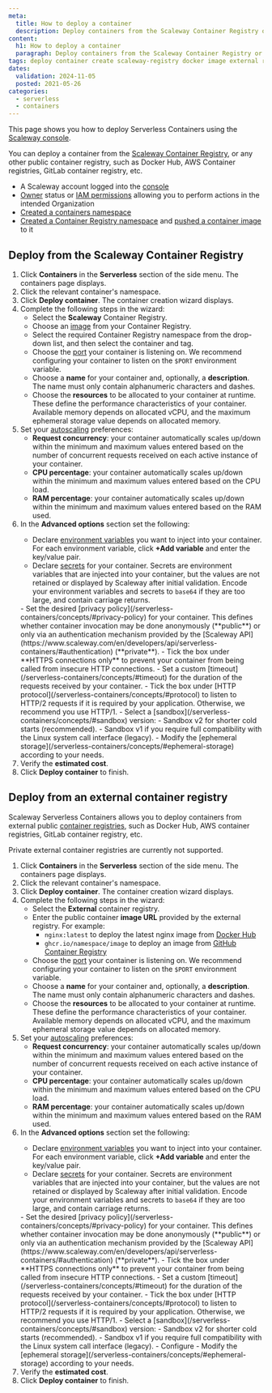 ```yaml
---
meta:
  title: How to deploy a container
  description: Deploy containers from the Scaleway Container Registry or from external public registries.
content:
  h1: How to deploy a container
  paragraph: Deploy containers from the Scaleway Container Registry or from external public registries.
tags: deploy container create scaleway-registry docker image external registry public
dates:
  validation: 2024-11-05
  posted: 2021-05-26
categories:
  - serverless
  - containers
---
```


This page shows you how to deploy Serverless Containers using the [Scaleway console](https://console.scaleway.com/).

You can deploy a container from the [Scaleway Container Registry](/container-registry/quickstart/), or any other public container registry, such as Docker Hub, AWS Container registries, GitLab container registry, etc.

<Macro id="requirements" />

- A Scaleway account logged into the [console](https://console.scaleway.com)
- [Owner](/iam/concepts/#owner) status or [IAM permissions](/iam/concepts/#permission) allowing you to perform actions in the intended Organization
- [Created a containers namespace](/serverless-containers/how-to/create-manage-delete-containers-namespace/)
- [Created a Container Registry namespace](/container-registry/how-to/create-namespace/) and [pushed a container image](/container-registry/how-to/push-images/) to it

## Deploy from the Scaleway Container Registry

1. Click **Containers** in the **Serverless** section of the side menu. The containers page displays.
2. Click the relevant container's namespace.
3. Click **Deploy container**. The container creation wizard displays.
4. Complete the following steps in the wizard:
    - Select the **Scaleway** Container Registry.
    - Choose an [image](/serverless-containers/concepts/#container-image) from your Container Registry. 
    - Select the required Container Registry namespace from the drop-down list, and then select the container and tag.
    - Choose the [port](/serverless-containers/concepts/#port) your container is listening on. We recommend configuring your container to listen on the `$PORT` environment variable.
    - Choose a **name** for your container and, optionally, a **description**. The name must only contain alphanumeric characters and dashes.
    - Choose the **resources** to be allocated to your container at runtime. These define the performance characteristics of your container.
        <Message type="note">
        Available memory depends on allocated vCPU, and the maximum ephemeral storage value depends on allocated memory.
        </Message>
5. Set your [autoscaling](/serverless-containers/concepts/#autoscaling) preferences:
    - **Request concurrency**: your container automatically scales up/down within the minimum and maximum values entered based on the number of concurrent requests received on each active instance of your container.
    - **CPU percentage**: your container automatically scales up/down within the minimum and maximum values entered based on the CPU load.
    - **RAM percentage**: your container automatically scales up/down within the minimum and maximum values entered based on the RAM used.
6. In the **Advanced options** section set the following:
    <Tabs>
    <TabsTab label="Data">
    - Declare [environment variables](/serverless-containers/concepts/#environment-variables) you want to inject into your container. For each environment variable, click **+Add variable** and enter the key/value pair.
    - Declare [secrets](/serverless-containers/concepts/#secrets) for your container. Secrets are environment variables that are injected into your container, but the values are not retained or displayed by Scaleway after initial validation.
          <Message type="note">
          Encode your environment variables and secrets to `base64` if they are too large, and contain carriage returns.
          </Message>
    </TabsTab>
    <TabsTab label="Security">
      - Set the desired [privacy policy](/serverless-containers/concepts/#privacy-policy) for your container. This defines whether container invocation may be done anonymously (**public**) or only via an authentication mechanism provided by the [Scaleway API](https://www.scaleway.com/en/developers/api/serverless-containers/#authentication) (**private**).
      - Tick the box under **HTTPS connections only** to prevent your container from being called from insecure HTTP connections.
    </TabsTab>
    <TabsTab label="Requests">
    - Set a custom [timeout](/serverless-containers/concepts/#timeout) for the duration of the requests received by your container.
    - Tick the box under [HTTP protocol](/serverless-containers/concepts/#protocol) to listen to HTTP/2 requests if it is required by your application. Otherwise, we recommend you use HTTP/1.
    </TabsTab>
    <TabsTab label="Performances">
    - Select a [sandbox](/serverless-containers/concepts/#sandbox) version:
        - Sandbox v2 for shorter cold starts (recommended).
        - Sandbox v1 if you require full compatibility with the Linux system call interface (legacy).
    </TabsTab>
    <TabsTab label="Storage">
    - Modify the [ephemeral storage](/serverless-containers/concepts/#ephemeral-storage) according to your needs.
    </TabsTab>
    </Tabs>
7. Verify the **estimated cost**.
8. Click **Deploy container** to finish.

## Deploy from an external container registry

Scaleway Serverless Containers allows you to deploy containers from external public [container registries](/container-registry/concepts/#registry), such as Docker Hub, AWS container registries, GitLab container registry, etc.

Private external container registries are currently not supported.

<Message type="important">
<Macro id="container-registry-note" />
</Message>

1. Click **Containers** in the **Serverless** section of the side menu. The containers page displays.
2. Click the relevant container's namespace.
3. Click **Deploy container**. The container creation wizard displays.
4. Complete the following steps in the wizard:
    - Select the **External** container registry.
    - Enter the public container **image URL** provided by the external registry. For example:
      - `nginx:latest` to deploy the latest nginx image from [Docker Hub](https://hub.docker.com/)
      - `ghcr.io/namespace/image` to deploy an image from [GitHub Container Registry](https://github.com/features/packages)
    - Choose the [port](/serverless-containers/concepts/#port) your container is listening on. We recommend configuring your container to listen on the `$PORT` environment variable.
    - Choose a **name** for your container and, optionally, a **description**. The name must only contain alphanumeric characters and dashes.
    - Choose the **resources** to be allocated to your container at runtime. These define the performance characteristics of your container.
        <Message type="note">
        Available memory depends on allocated vCPU, and the maximum ephemeral storage value depends on allocated memory.
        </Message>
5. Set your [autoscaling](/serverless-containers/concepts/#autoscaling) preferences:
    - **Request concurrency**: your container automatically scales up/down within the minimum and maximum values entered based on the number of concurrent requests received on each active instance of your container.
    - **CPU percentage**: your container automatically scales up/down within the minimum and maximum values entered based on the CPU load.
    - **RAM percentage**: your container automatically scales up/down within the minimum and maximum values entered based on the RAM used.
6. In the **Advanced options** section set the following:
    <Tabs>
    <TabsTab label="Data">
    - Declare [environment variables](/serverless-containers/concepts/#environment-variables) you want to inject into your container. For each environment variable, click **+Add variable** and enter the key/value pair.
    - Declare [secrets](/serverless-containers/concepts/#secrets) for your container. Secrets are environment variables that are injected into your container, but the values are not retained or displayed by Scaleway after initial validation.
          <Message type="note">
          Encode your environment variables and secrets to `base64` if they are too large, and contain carriage returns.
          </Message>
    </TabsTab>
    <TabsTab label="Security">
      - Set the desired [privacy policy](/serverless-containers/concepts/#privacy-policy) for your container. This defines whether container invocation may be done anonymously (**public**) or only via an authentication mechanism provided by the [Scaleway API](https://www.scaleway.com/en/developers/api/serverless-containers/#authentication) (**private**).
      - Tick the box under **HTTPS connections only** to prevent your container from being called from insecure HTTP connections.
    </TabsTab>
    <TabsTab label="Requests">
    - Set a custom [timeout](/serverless-containers/concepts/#timeout) for the duration of the requests received by your container.
    - Tick the box under [HTTP protocol](/serverless-containers/concepts/#protocol) to listen to HTTP/2 requests if it is required by your application. Otherwise, we recommend you use HTTP/1.
    </TabsTab>
    <TabsTab label="Performances">
    - Select a [sandbox](/serverless-containers/concepts/#sandbox) version:
        - Sandbox v2 for shorter cold starts (recommended).
        - Sandbox v1 if you require full compatibility with the Linux system call interface (legacy).
    </TabsTab>
    <TabsTab label="Health checks">
      - Configure 
    </TabsTab>
    <TabsTab label="Storage">
    - Modify the [ephemeral storage](/serverless-containers/concepts/#ephemeral-storage) according to your needs.
    </TabsTab>
    </Tabs>
7. Verify the **estimated cost**.
8. Click **Deploy container** to finish.
